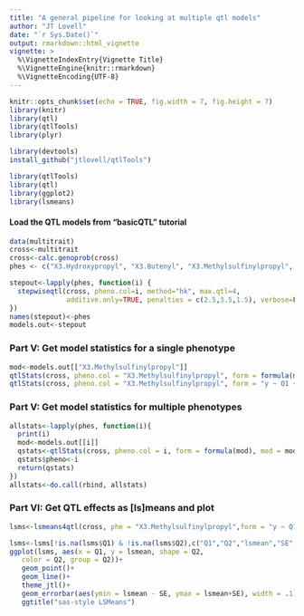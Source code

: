 ```yaml
---
title: "A general pipeline for looking at multiple qtl models"
author: "JT Lovell"
date: "`r Sys.Date()`"
output: rmarkdown::html_vignette
vignette: >
  %\VignetteIndexEntry{Vignette Title}
  %\VignetteEngine{knitr::rmarkdown}
  %\VignetteEncoding{UTF-8}
---
```


```r
knitr::opts_chunk$set(echo = TRUE, fig.width = 7, fig.height = 7)
library(knitr)
library(qtl)
library(qtlTools)
library(plyr)
```

```r
library(devtools)
install_github("jtlovell/qtlTools")
```

```r
library(qtlTools)
library(qtl)
library(ggplot2)
library(lsmeans)
```

#### Load the QTL models from "basicQTL" tutorial

```r
data(multitrait)
cross<-multitrait
cross<-calc.genoprob(cross)
phes <- c("X3.Hydroxypropyl", "X3.Butenyl", "X3.Methylsulfinylpropyl", "X5.Methylsulfinylpentyl", "X6.Methylthiohexyl", "X4.Benzoyloxybutyl", "Quercetin.deoxyhexosyl.dihexoside")

stepout<-lapply(phes, function(i) {
  stepwiseqtl(cross, pheno.col=i, method="hk", max.qtl=4, 
              additive.only=TRUE, penalties = c(2.5,3.5,1.5), verbose=F)
})
names(stepout)<-phes
models.out<-stepout
```

### Part V: Get model statistics for a single phenotype
```r
mod<-models.out[["X3.Methylsulfinylpropyl"]]
qtlStats(cross, pheno.col = "X3.Methylsulfinylpropyl", form = formula(mod), mod = mod)
qtlStats(cross, pheno.col = "X3.Methylsulfinylpropyl", form = "y ~ Q1 + Q2 + Q1*Q2", mod = mod)
```

### Part V: Get model statistics for multiple phenotypes
```r
allstats<-lapply(phes, function(i){
  print(i)
  mod<-models.out[[i]]
  qstats<-qtlStats(cross, pheno.col = i, form = formula(mod), mod = mod)
  qstats$pheno<-i
  return(qstats)
})
allstats<-do.call(rbind, allstats)
```

### Part VI: Get QTL effects as [ls]means and plot
```r
lsms<-lsmeans4qtl(cross, phe = "X3.Methylsulfinylpropyl",form = "y ~ Q1 + Q2 + Q1*Q2", mod = mod, covar=NULL)

lsms<-lsms[!is.na(lsms$Q1) & !is.na(lsms$Q2),c("Q1","Q2","lsmean","SE","mean","sem")]
ggplot(lsms, aes(x = Q1, y = lsmean, shape = Q2,
   color = Q2, group = Q2))+
   geom_point()+
   geom_line()+
   theme_jtl()+
   geom_errorbar(aes(ymin = lsmean - SE, ymax = lsmean+SE), width = .1)+
   ggtitle("sas-style LSMeans")
```


